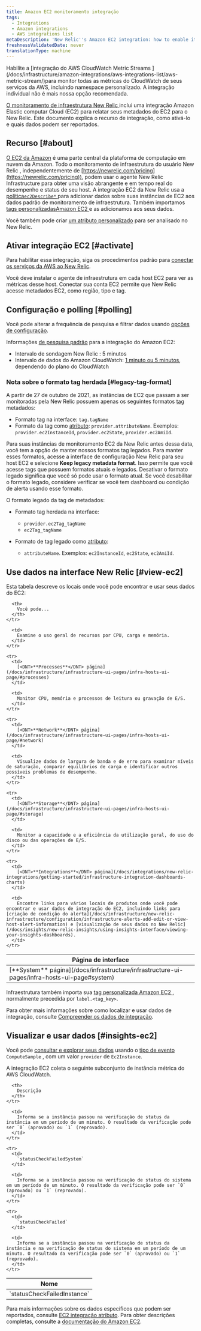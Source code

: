```yaml
---
title: Amazon EC2 monitoramento integração
tags:
  - Integrations
  - Amazon integrations
  - AWS integrations list
metaDescription: 'New Relic''s Amazon EC2 integration: how to enable it, and what data it reports.'
freshnessValidatedDate: never
translationType: machine
---
```


<Callout variant="important">
  Habilite a [integração do AWS CloudWatch Metric Streams ](/docs/infrastructure/amazon-integrations/aws-integrations-list/aws-metric-stream/)para monitor todas as métricas do CloudWatch de seus serviços da AWS, incluindo namespace personalizado. A integração individual não é mais nossa opção recomendada.
</Callout>

[O monitoramento de infraestrutura New Relic ](/docs/infrastructure/integrations-getting-started/getting-started/introduction-infrastructure-integrations)inclui uma integração Amazon Elastic computar Cloud (EC2) para relatar seus metadados do EC2 para o New Relic. Este documento explica o recurso de integração, como ativá-lo e quais dados podem ser reportados.

## Recurso [#about]

[O EC2 da Amazon](https://aws.amazon.com/ec2/) é uma parte central da plataforma de computação em nuvem da Amazon. Todo o monitoramento de infraestrutura do usuário New Relic , independentemente de [https://newrelic.com/pricing](https://newrelic.com/pricing)), podem usar o agente New Relic Infrastructure para obter uma visão abrangente e em tempo real do desempenho e status de seu host. A integração EC2 da New Relic usa a [política`ec2Describe*` ](/docs/infrastructure/infrastructure-integrations/getting-started/integrations-managed-policies)para adicionar dados sobre suas instâncias de EC2 aos dados padrão de monitoramento de infraestrutura. Também importamos [tags personalizadasAmazon EC2 ](http://docs.aws.amazon.com/AWSEC2/latest/UserGuide/Using_Tags.html)e as adicionamos aos seus dados.

Você também pode criar [um atributo personalizado](/docs/infrastructure/new-relic-infrastructure/configuration/configure-infrastructure-agent#attributes) para ser analisado no New Relic.

## Ativar integração EC2 [#activate]

Para habilitar essa integração, siga os procedimentos padrão para [conectar os serviços da AWS ao New Relic](/docs/infrastructure/infrastructure-integrations/getting-started/connect-aws-integrations-infrastructure).

<Callout variant="important">
  Você deve instalar o agente de infraestrutura em cada host EC2 para ver as métricas desse host. Conectar sua conta EC2 permite que New Relic acesse metadados EC2, como região, tipo e tag.
</Callout>

## Configuração e polling [#polling]

Você pode alterar a frequência de pesquisa e filtrar dados usando [opções de configuração](/docs/integrations/new-relic-integrations/getting-started/configure-polling-frequency-data-collection-cloud-integrations).

Informações [de pesquisa padrão](/docs/infrastructure/amazon-integrations/aws-integrations-list/aws-polling-intervals-infrastructure-integrations) para a integração do Amazon EC2:

* Intervalo de sondagem New Relic : 5 minutos
* Intervalo de dados do Amazon CloudWatch: [1 minuto ou 5 minutos](http://docs.aws.amazon.com/AmazonCloudWatch/latest/monitoring/ebs-metricscollected.html), dependendo do plano do CloudWatch

### Nota sobre o formato tag herdada [#legacy-tag-format]

A partir de 27 de outubro de 2021, as instâncias de EC2 que passam a ser monitoradas pela New Relic possuem apenas os seguintes formatos [tag](/docs/new-relic-one/use-new-relic-one/core-concepts/use-tags-help-organize-find-your-data) metadados:

* Formato tag na interface: `tag.tagName`
* Formato da tag como [atributo](/docs/using-new-relic/welcome-new-relic/get-started/glossary/#attribute): `provider.attributeName`. Exemplos: `provider.ec2InstanceId`, `provider.ec2State`, `provider.ec2AmiId`.

Para suas instâncias de monitoramento EC2 da New Relic antes dessa data, você tem a opção de manter nossos formatos tag legados. Para manter esses formatos, acesse a interface de configuração New Relic para seu host EC2 e selecione <DNT>**Keep legacy metadata format**</DNT>. Isso permite que você acesse tags que possuem formatos atuais e legados. Desativar o formato legado significa que você só pode usar o formato atual. Se você desabilitar o formato legado, considere verificar se você tem dashboard ou condição de alerta usando esse formato.

O formato legado da tag de metadados:

* Formato tag herdada na interface:

  * `provider.ec2Tag_tagName`
  * `ec2Tag_tagName`

* Formato de tag legado como [atributo](/docs/using-new-relic/welcome-new-relic/get-started/glossary/#attribute):

  * `attributeName`. Exemplos: `ec2InstanceId`, `ec2State`, `ec2AmiId`.

## Use dados na interface New Relic [#view-ec2]

Esta tabela descreve os locais onde você pode encontrar e usar seus dados do EC2:

<table>
  <thead>
    <tr>
      <th style={{ width: "210px" }}>
        Página de interface
      </th>

      <th>
        Você pode...
      </th>
    </tr>
  </thead>

  <tbody>
    <tr>
      <td>
        [<DNT>**System**</DNT> página](/docs/infrastructure/infrastructure-ui-pages/infra-hosts-ui-page#system)
      </td>

      <td>
        Examine o uso geral de recursos por CPU, carga e memória.
      </td>
    </tr>

    <tr>
      <td>
        [<DNT>**Processes**</DNT> página](/docs/infrastructure/infrastructure-ui-pages/infra-hosts-ui-page/#processes)
      </td>

      <td>
        Monitor CPU, memória e processos de leitura ou gravação de E/S.
      </td>
    </tr>

    <tr>
      <td>
        [<DNT>**Network**</DNT> página](/docs/infrastructure/infrastructure-ui-pages/infra-hosts-ui-page/#network)
      </td>

      <td>
        Visualize dados de largura de banda e de erro para examinar níveis de saturação, comparar equilíbrios de carga e identificar outros possíveis problemas de desempenho.
      </td>
    </tr>

    <tr>
      <td>
        [<DNT>**Storage**</DNT> página](/docs/infrastructure/infrastructure-ui-pages/infra-hosts-ui-page/#storage)
      </td>

      <td>
        Monitor a capacidade e a eficiência da utilização geral, do uso do disco ou das operações de E/S.
      </td>
    </tr>

    <tr>
      <td>
        [<DNT>**Integrations**</DNT> página](/docs/integrations/new-relic-integrations/getting-started/infrastructure-integration-dashboards-charts)
      </td>

      <td>
        Encontre links para vários locais de produtos onde você pode encontrar e usar dados de integração do EC2, incluindo links para [criação de condição do alerta](/docs/infrastructure/new-relic-infrastructure/configuration/infrastructure-alerts-add-edit-or-view-host-alert-information) e [visualização de seus dados no New Relic](/docs/insights/new-relic-insights/using-insights-interface/viewing-your-insights-dashboards).
      </td>
    </tr>
  </tbody>
</table>

Infraestrutura também importa sua [tag personalizada Amazon EC2 ](http://docs.aws.amazon.com/AWSEC2/latest/UserGuide/Using_Tags.html), normalmente precedida por `label.<tag_key>`.

Para obter mais informações sobre como localizar e usar dados de integração, consulte [Compreender os dados de integração](/docs/infrastructure/integrations/find-use-infrastructure-integration-data).

## Visualizar e usar dados [#insights-ec2]

Você pode [consultar e explorar seus dados](/docs/using-new-relic/data/understand-data/query-new-relic-data) usando o [tipo de evento](/docs/data-apis/understand-data/new-relic-data-types/#event-data) `ComputeSample` , com um valor `provider` de `Ec2Instance`.

A integração EC2 coleta o seguinte subconjunto de instância métrica do AWS CloudWatch.

<table style={{ fontSize: "12pt" }}>
  <thead>
    <tr>
      <th style={{ width: "230px" }}>
        Nome
      </th>

      <th>
        Descrição
      </th>
    </tr>
  </thead>

  <tbody>
    <tr>
      <td>
        `statusCheckFailedInstance`
      </td>

      <td>
        Informa se a instância passou na verificação de status da instância em um período de um minuto. O resultado da verificação pode ser `0` (aprovado) ou `1` (reprovado).
      </td>
    </tr>

    <tr>
      <td>
        `statusCheckFailedSystem`
      </td>

      <td>
        Informa se a instância passou na verificação de status do sistema em um período de um minuto. O resultado da verificação pode ser `0` (aprovado) ou `1` (reprovado).
      </td>
    </tr>

    <tr>
      <td>
        `statusCheckFailed`
      </td>

      <td>
        Informa se a instância passou na verificação de status da instância e na verificação de status do sistema em um período de um minuto. O resultado da verificação pode ser `0` (aprovado) ou `1` (reprovado).
      </td>
    </tr>
  </tbody>
</table>

Para mais informações sobre os dados específicos que podem ser reportados, consulte [EC2 integração atributo](/docs/infrastructure/new-relic-infrastructure/data-instrumentation/default-infrastructure-attributes-events#aws-ec2-attributes). Para obter descrições completas, consulte a [documentação do Amazon EC2](https://aws.amazon.com/documentation/ec2/).